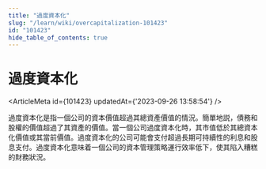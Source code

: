 ```yaml
---
title: "過度資本化"
slug: "/learn/wiki/overcapitalization-101423"
id: "101423"
hide_table_of_contents: true
---
```



# 過度資本化

<ArticleMeta id={101423} updatedAt={'2023-09-26 13:58:54'} />
<div className='border-solid border-b border-t-0 my-4 border-[var(--ifm-color-gray-300)]' />

過度資本化是指一個公司的資本價值超過其總資產價值的情況。簡單地説，債務和股權的價值超過了其資產的價值。當一個公司過度資本化時，其市值低於其總資本化價值或其當前價值。過度資本化的公司可能會支付超過長期可持續性的利息和股息支付。過度資本化意味着一個公司的資本管理策略運行效率低下，使其陷入糟糕的財務狀況。
